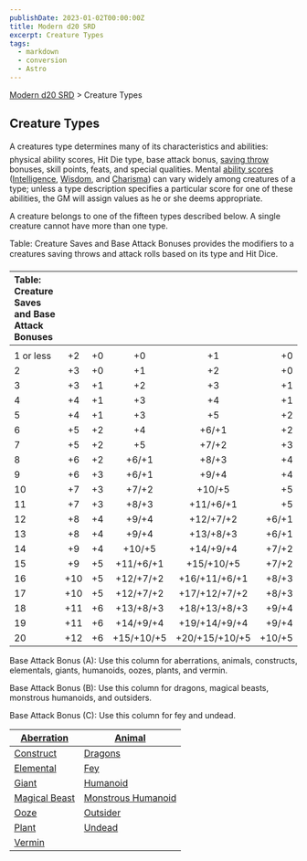 ```yaml
---
publishDate: 2023-01-02T00:00:00Z
title: Modern d20 SRD
excerpt: Creature Types
tags:
  - markdown
  - conversion
  - Astro
---
```


[Modern d20 SRD](/#modernD20) > Creature Types

## Creature Types

A creatures type determines many of its characteristics and abilities: physical ability scores, Hit Die type, base attack bonus, [saving throw](modern-d20-srd-basics-saving-throws) bonuses, skill points, feats, and special qualities. Mental [ability scores](modern-d20-srd-basics-ability-scores) ([Intelligence](modern-d20-srd-basics-ability-scores), [Wisdom](modern-d20-srd-basics-ability-scores), and [Charisma](modern-d20-srd-basics-ability-scores)) can vary widely among creatures of a type; unless a type description specifies a particular score for one of these abilities, the GM will assign values as he or she deems appropriate.

A creature belongs to one of the fifteen types described below. A single creature cannot have more than one type.

Table: Creature Saves and Base Attack Bonuses provides the modifiers to a creatures saving throws and attack rolls based on its type and Hit Dice.

| Table: Creature Saves and Base Attack Bonuses |     |     |            |                |        |
| :-------------------------------------------- | :-: | :-: | :--------: | :------------: | -----: |
|                                               |     |     |            |                |        |
| 1 or less                                     | +2  | +0  |     +0     |       +1       |     +0 |
| 2                                             | +3  | +0  |     +1     |       +2       |     +0 |
| 3                                             | +3  | +1  |     +2     |       +3       |     +1 |
| 4                                             | +4  | +1  |     +3     |       +4       |     +1 |
| 5                                             | +4  | +1  |     +3     |       +5       |     +2 |
| 6                                             | +5  | +2  |     +4     |     +6/+1      |     +2 |
| 7                                             | +5  | +2  |     +5     |     +7/+2      |     +3 |
| 8                                             | +6  | +2  |   +6/+1    |     +8/+3      |     +4 |
| 9                                             | +6  | +3  |   +6/+1    |     +9/+4      |     +4 |
| 10                                            | +7  | +3  |   +7/+2    |     +10/+5     |     +5 |
| 11                                            | +7  | +3  |   +8/+3    |   +11/+6/+1    |     +5 |
| 12                                            | +8  | +4  |   +9/+4    |   +12/+7/+2    |  +6/+1 |
| 13                                            | +8  | +4  |   +9/+4    |   +13/+8/+3    |  +6/+1 |
| 14                                            | +9  | +4  |   +10/+5   |   +14/+9/+4    |  +7/+2 |
| 15                                            | +9  | +5  | +11/+6/+1  |   +15/+10/+5   |  +7/+2 |
| 16                                            | +10 | +5  | +12/+7/+2  | +16/+11/+6/+1  |  +8/+3 |
| 17                                            | +10 | +5  | +12/+7/+2  | +17/+12/+7/+2  |  +8/+3 |
| 18                                            | +11 | +6  | +13/+8/+3  | +18/+13/+8/+3  |  +9/+4 |
| 19                                            | +11 | +6  | +14/+9/+4  | +19/+14/+9/+4  |  +9/+4 |
| 20                                            | +12 | +6  | +15/+10/+5 | +20/+15/+10/+5 | +10/+5 |

Base Attack Bonus (A): Use this column for aberrations, animals, constructs, elementals, giants, humanoids, oozes, plants, and vermin.

Base Attack Bonus (B): Use this column for dragons, magical beasts, monstrous humanoids, and outsiders.

Base Attack Bonus (C): Use this column for fey and undead.

| [Aberration](modern-d20-srd-creature-types-aberration) | [Animal](modern-d20-srd-creature-types-animal) |
|---|---|
| [Construct](modern-d20-srd-creature-types-construct) | [Dragons](modern-d20-srd-creature-types-dragons) |
| [Elemental](modern-d20-srd-creature-types-elemental) | [Fey](modern-d20-srd-creature-types-fey) |
| [Giant](modern-d20-srd-creature-types-giant) | [Humanoid](modern-d20-srd-creature-types-humanoid) |
| [Magical Beast](modern-d20-srd-creature-types-magical-beast) | [Monstrous Humanoid](modern-d20-srd-creature-types-monstrous-humanoid) |
| [Ooze](modern-d20-srd-creature-types-ooze) | [Outsider](modern-d20-srd-creature-types-outsider) |
| [Plant](modern-d20-srd-creature-types-plant) | [Undead](modern-d20-srd-creature-types-undead) |
| [Vermin](modern-d20-srd-creature-types-vermin) |
